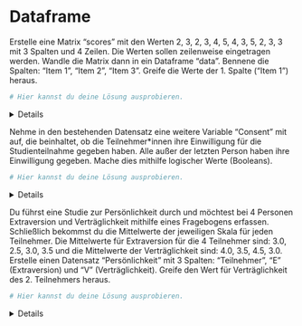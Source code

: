 
# Dataframe 

Erstelle eine Matrix "scores" mit den Werten 2, 3, 2, 3, 4, 5, 4, 3, 5, 2, 3, 3 mit 3 Spalten und 4 Zeilen. Die Werten sollen zeilenweise eingetragen werden. Wandle die Matrix dann in ein Dataframe "data". Bennene die Spalten: "Item 1", "Item 2", "Item 3". Greife die Werte der 1. Spalte ("Item 1") heraus. 

```r
# Hier kannst du deine Lösung ausprobieren.


```

<!-- loesung: start-->
<details>
```r

scores <- matrix(c( 2, 3, 2, 3, 4, 5, 4, 3, 5, 2, 3, 3), nrow = 4, ncol = 3, byrow = TRUE)
data <- data.frame(scores)
colnames(data) <- c("Item 1", "Item 2", "Item 3")
data[ , 1]

```
</details>
<!-- loesung: ende-->


Nehme in den bestehenden Datensatz eine weitere Variable "Consent" mit auf, die beinhaltet, ob die Teilnehmer*innen ihre Einwilligung für die Studienteilnahme gegeben haben. Alle außer der letzten Person haben ihre Einwilligung gegeben. Mache dies mithilfe logischer Werte (Booleans).


```r
# Hier kannst du deine Lösung ausprobieren.


```

<!-- loesung: start-->
<details>
```r

Consent <- c(TRUE, TRUE, TRUE, FALSE)
data$Consent <- Consent

```
</details>
<!-- loesung: ende-->


Du führst eine Studie zur Persönlichkeit durch und möchtest bei 4 Personen Extraversion und Verträglichkeit mithilfe eines Fragebogens erfassen. Schließlich bekommst du die Mittelwerte der jeweiligen Skala für jeden Teilnehmer. Die Mittelwerte für Extraversion für die 4 Teilnehmer sind: 3.0, 2.5, 3.0, 3.5 und die Mittelwerte der Verträglichkeit sind: 4.0, 3.5, 4.5, 3.0. Erstelle einen Datensatz "Persönlichkeit" mit 3 Spalten: "Teilnehmer", "E" (Extraversion) und "V" (Verträglichkeit). Greife den Wert für Verträglichkeit des 2. Teilnehmers heraus.    

```r
# Hier kannst du deine Lösung ausprobieren.


```

<!-- loesung: start-->
<details>
```r

Teilnehmer <- c(1, 2, 3, 4)
E <- c(3.0, 2.5, 3.0, 3.5)
V <- c(4.0, 3.5, 4.5, 3.0)

Persönlichkeit <- data.frame(Teilnehmer, E, V)

Persönlichkeit[2, 3] 

```
</details>
<!-- loesung: ende-->
